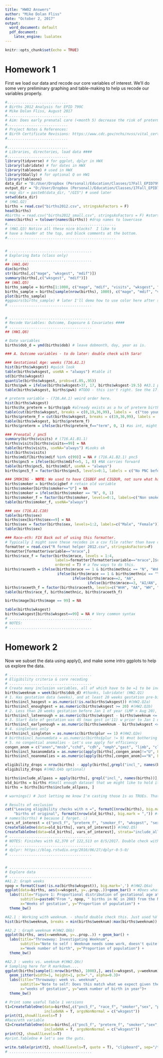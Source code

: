 ---
title: "HW02 Answers"
author: "Mike Dolan Fliss"
date: "October 2, 2017"
output:
  word_document: default
  pdf_document:
    latex_engine: lualatex
---

```{r setup, include=FALSE}
knitr::opts_chunk$set(echo = TRUE)
```

# Homework 1

First we load our data and recode our core variables of interest. We'll do some very preliminary graphing and table-making to help us recode our variables properly.
```{r hw1}
#............................
# Births 2012 Analysis for EPID 799C
# Mike Dolan Fliss, August 2017
#............................
# Aim: Does early prenatal care (<month 5) decrease the risk of preterm birth? # (HW1.Q1)
#............................
# Project Notes & References:
# Birth Certificate Revisions: https://www.cdc.gov/nchs/nvss/vital_certificate_revisions.htm 
#............................
 
#............................
# Libraries, directories, load data ####
#............................
library(tidyverse) # for ggplot, dplyr in HWX
library(lubridate) # for dates in HWX
library(tableone) # used in HWX
library(GGally) # for optional Q on HW1
library(tableone)
data_dir = "D:/User/Dropbox (Personal)/Education/Classes/17Fall_EPID799C_RforEpi/data"
output_dir = "D:/User/Dropbox (Personal)/Education/Classes/17Fall_EPID799C_RforEpi/data"
# map_dir = paste0(data_dir, "/GIS") # used later
setwd(data_dir)
# (HW1.Q2)
births = read.csv("births2012.csv", stringsAsFactors = F)
head(births)
#births = read.csv("births2012_small.csv", stringsAsFactors = F) #start with small version
names(births) = tolower(names(births)) #drop names to lowercase
#..................................................
# (HW1.Q3) Notice all these nice blocks?  I like to 
# have a header at the top, and block comments at the bottom.
#..................................................


# ......................................
# Exploring Data (class only)
# ......................................
## (HW1.Q4) 
dim(births)
str(births[,c("mage", "wksgest", "mdif")])
summary(births[,c("wksgest", "mdif")])
## (HW1.Q5) 
births_sample = births[1:1000, c("mage", "mdif", "visits", "wksgest", "mrace")]
births_sample = births[sample(nrow(births), 1000), c("mage", "mdif", "visits", "wksgest", "mrace")]
plot(births_sample)
#ggpairs(births_sample) # later I'll demo how to use color here after some recoding.
# ......................................


# ......................................
# Recode Variables: Outcome, Exposure & Covariates ####
# ......................................
## (HW1.Q6) 

# Date variables
births$dob_d = ymd(births$dob) # leave dobmonth, day, year as is.

### A. Outcome variables - to do later: double check with Sara!

### Gestational Age: weeks (716.A1.1)
hist(births$wksgest) #quick look
table(births$wksgest, useNA = "always") #table it
sd(births$wksgest)
quantile(births$wksgest, probs=c(.05,.95))
births$pwk = ifelse(births$wksgest>37, 17, births$wksgest-19.5) #A3.1 pwk - person time at risk.
table(births$wksgest, births$pwk) #TODO - this isn't right. See the 17.5 record.

# preterm variable - (716.A4.1) weird order here.
hist(births$wksgest)
births$hx_preterm = births$ppb #already exists as a hx of preterm birth.
table(cut(births$wksgest, breaks = c(0,19,36,99), labels =  c("too young", "preterm", "term"))) #should be no births too young at this point.
births$preterm_f = cut(births$wksgest, breaks = c(19,36,99), labels =  c("preterm", "term")) #should be no births too young at this point.
table(births$wksgest, births$preterm_f)
births$preterm = ifelse(births$preterm_f=="term", 0, 1) #as int, might use later.

### Prenatal / pnc5
summary(births$visits) # (716.A1.B1.1)
births$visits[births$visits==99] = NA
table(births$visits, useNA="always") #Looks ok
hist(births$visits)
births$mdif[births$mdif %in% c(99)] = NA # (716.A1.B2.1) pnc5
births$pnc5 = ifelse(births$mdif<=5, 1, 0) #NA carries forward
table(births$pnc5, births$mdif, useNA = "always")
births$pnc5_f = factor(births$pnc5, levels=0:1, labels = c("No PNC before 5 mo", "PNC starts in first 5 mo"))

### SMOKING - NOTE: We used to have CIGBEF and CIGDUR, not sure what happened. (716.A1.C9)
births$smoker = births$cigbef # retain old variable
births$smoker[births$smoker=="U"] = NA
births$smoker = ifelse(births$smoker == "N", 0, 1)
births$smoker_f = factor(births$smoker, levels=0:1, labels=c("Non smoker", "Smoker"))
table(births$smoker_f, useNA="always")

### sex (716.A1.C10)
table(births$sex)
births$sex[births$sex==9] = NA
births$sex = factor(births$sex, levels=1:2, labels=c("Male", "Female"))
table(births$sex)

### Race-eth: FIX Back out of using this formatter.
# Typically I might save these recodes in a csv file rather than have constants in my code...
formatter = read.csv("R format helper 2012.csv", stringsAsFactors=F) 
formatter[formatter$variable=="mrace",]
births$race_f = factor(births$mrace, levels = 1:4, 
                       labels=formatter[formatter$variable=="mrace",]$recode, 
                       ordered = T) # a few ways to do this.
births$raceeth = ifelse(births$mrace == 1 & births$methnic == "N", "WnH", 
                        ifelse(births$mrace == 1 & births$methnic == "Y", "WH", 
                               ifelse(births$mrace==2, "AA", 
                                      ifelse(births$mrace==3, "AI/AN", "Other"))))
births$raceeth_f = factor(births$raceeth, levels=c("WnH", "AA", "WH", "AI/AN", "Other"))
table(births$race_f, births$methnic, births$raceeth_f)

births$mage[births$mage == 99] = NA

table(births$wksgest)
births$wksgest[births$wksgest==99] = NA # Very common syntax
# ......................................
# NOTES: 
# ......................................
```

# Homework 2

Now we subset the data using apply(), and make some intro ggplots to help us explore the data.

```{r hw2}
# ......................................
# Eligibility criteria & core recoding 
# ......................................
# Create many inclusion variables, all of which have to be =1 to be included.
births$weeknum = week(births$dob_d) #thanks, lubridate! (HW2.Q1)
# 1. Has gestation data (weeks), and at least 20 weeks gestation pre-birth (weeks >= 20)
births$incl_hasgest = as.numeric(!is.na(births$wksgest)) #(HW2.Q2a)
births$incl_enoughgest = as.numeric(births$wksgest >= 20) #(HW2.Q2b)
# 2. Less than 20 weeks gestation before Jan 1 of year (LMP > Aug 20), or weeks-weeknum>=19, w/ weeknum=1 for Jan 1-7
births$incl_lateenough = as.numeric(births$wksgest - births$weeknum <= 19) #(HW2.Q2c)
# 3. Start date of gestation was 45 (max gest in'11) w prior to Jan 1 of next year, so all births are observed in year
births$incl_earlyenough = as.numeric(births$weeknum - births$wksgest <=7) #(HW2.Q2d)
# 4. singletons only
births$incl_singleton = as.numeric(births$plur == 1) #(HW2.Q2e)
# births$incl_hasnumdata = as.numeric(births$plur != 9) #not bothering to recode is ok. Isn't this one redundant with above?
# 5. no congential anomalies - Let's use apply for efficiency
congen_anom = c("anen","mnsb","cchd", "cdh", "omph","gast", "limb", "cl","cp","dowt","cdit", "hypo") #(HW2.Q3a)
births$incl_hasanomdata = as.numeric(apply(births[,congen_anom]!="U", FUN=all, 1)) #All not missing = not any missing
births$incl_noanomalies = as.numeric(apply(births[,congen_anom]=="N", FUN=all, 1)) #All not present #(HW2.Q3b)

eligibility_drops = nrow(births) - apply(births[,grepl("incl_", names(births))], FUN=sum, MARGIN = 2, na.rm=T)
eligibility_drops #(HW2.Q4b optional)

births$include_allpass = apply(births[, grepl("incl_", names(births))], FUN=all, MARGIN = 1) #(HW2.Q3c)
old_births = births #Small enough dataset that we might like to hold it. births=old_births #(HW2.Q4a)
births = births[births$include_allpass, ]

# warnings() # Just letting me know I'm casting those 1s as TRUEs. That's ok.

# Results of exclusion
cat("Leaving eligibility checks with n =", formatC(nrow(births), big.mark = ","), 
    "births of original", formatC(nrow(old_births), big.mark = ",")) #(HW2.Q4d)
# names(births) # because I forget. :)
vars_of_interest = c("pnc5_f", "preterm_f", "smoker_f", "wksgest", "sex", "meduc", "raceeth_f", "weeknum", "include_allpass")
CreateTableOne(data=old_births[, vars_of_interest]) #(HW2.Q5)
CreateTableOne(data=old_births[, vars_of_interest], strata="include_allpass")
# ......................................
# NOTES: Finishes with 62,370 of 122,513 on 8/5/2017. Double check with Sarah.
# ......................................
# dplyr: https://blog.rstudio.org/2016/06/27/dplyr-0-5-0/
# ......................................


# ......................................
# Explore data
# ......................................
#A1.2: Graph weeks
npop = formatC(sum(!is.na(births$wksgest)), big.mark=',') #(HW2.Q6a)
ggplot(data=births, aes(x=wksgest, y=..prop..))+geom_bar() + #Does what you need, as does geom_histogram()
  labs(title="Figure 1: Proportional distribution of gestational age at birth", 
       subtitle=paste0("From ", npop, " births in NC in 2003 from the NC SCHS, posted at Odum Institute"), 
       x="Weeks of gestation", y="Proportion of population") + 
  theme_bw()

#A2.1 : Working with weeknum. - should double check this. Just used %V above.
hist(births$weeknum, breaks = min(births$weeknum):max(births$weeknum)) # Looks weird

#A2.2 : Graph weeknum #(HW2.Q6b)
ggplot(births, aes(x=weeknum, y=..prop..)) + geom_bar() +
  labs(title="Throwaway: Investigating Weeknum", 
       subtitle="Note to self : Weeknum needs some work, doesn't quite match SAS", 
       x="Week number of birth", y="Proportion of population") +
  theme_bw()

#A2.3 : weeks vs. weeknum #(HW2.Q6c)
# Sampling here for R markdown....
ggplot(births[sample(1:nrow(births), 1000),], aes(x=wksgest, y=weeknum)) + 
  geom_jitter(width=1, height=1, pch=".", alpha=0.3)+
  labs(title="Throwaway: week vs. weeknum", 
       subtitle="Note to self: Does this match what we expect given the inclusion criteria?", 
       x="weeks of gestation", y="week number of birth in year")+
  theme_bw()

# Print some useful Table 1 versions
t1=CreateTableOne(data=births[,c("pnc5_f", "race_f", "smoker","sex", "preterm_f", "wksgest")], strata=c("preterm_f"),
                  includeNA = T, argsNonNormal = c("wksgest"))
print(t1,showAllLevels=T )
#Race/eth variable
t2=CreateTableOne(data=births[,c("pnc5_f", "preterm_f", "smoker","sex", "preterm_f", "wksgest", "race_f")], strata=c("race_f"),
                  includeNA = T, argsNonNormal = c("wksgest"))
print(t2, showAllLevels=T)
#print.TableOne # let's see the guts.

write.table(print(t2, showAllLevels=T, quote = T), "clipboard", sep="/t") #Can we export better?
# ......................................
```


